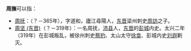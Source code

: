 '''周撫'''可以指：
*[[周抚|周抚]]：（？－365年），字道和，廬江尋陽人，[[东晋|东晋]]梁州刺史[[周訪|周訪]]之子。
*[[周坚_(东晋)|周坚 (东晋)]]（？－319年）：一名周抚，[[沛县|沛县]]人，[[东晋|东晋]]的[[彭城|彭城]]内史。太兴二年（319年）在彭城叛乱，被徐州刺史[[蔡豹|蔡豹]]、太山太守[[徐龛|徐龛]]、彭城内史[[刘遐|刘遐]]剿灭。

{{disambig|cat=二字周姓人名消歧义|Y}}